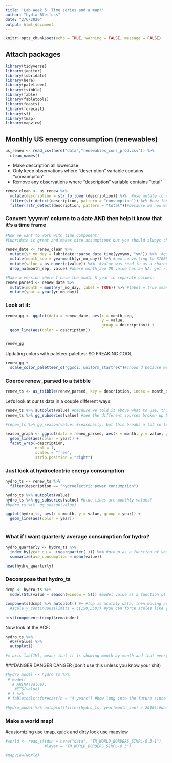 ```yaml
---
title: 'Lab Week 5: Time series and a map!'
author: "Lydia Bleifuss"
date: "2/6/2020"
output: html_document
---
```


```r
knitr::opts_chunk$set(echo = TRUE, warning = FALSE, message = FALSE)
```

## Attach packages

```r
library(tidyverse)
library(janitor)
library(lubridate)
library(here)
library(paletteer)
library(tsibble)
library(fable)
library(fabletools)
library(feasts)
library(forecast)
library(sf)
library(tmap)
library(mapview)
```

## Monthly US energy consumption (renewables)

```r
us_renew <- read_csv(here("data","renewables_cons_prod.csv")) %>% 
  clean_names()
```


- Make description all lowercase
- Only keep observations where "description" variable contains "consumpiton"
- Remove any observations where "description" variable contains "total" 

```r
renew_clean <- us_renew %>% 
  mutate(description = str_to_lower(description)) %>%  #use mutate to over-right
  filter(str_detect(description, pattern = "consumption")) %>% #now look for a pattern "consumption" and if isn't there get rid of that row (string detect is a true false logical function (if tru then it stays, if false then it is taken out))
  filter(!str_detect(description, pattern = "total"))#because we now want to exclude, or look for false use !
```


### Convert 'yyymm' column to a date AND then help it know that it's a time frame 
```r
#Now we want to work with time component!
#Lubridate is great and makes nice assumptions but you should always check (like month 13! It just didn't make dates for those because that's rediculous)

renew_date <- renew_clean %>% 
  mutate(yr_mo_day = lubridate::parse_date_time(yyyymm, "ym")) %>%  #give it the structure of the colum and formae
  mutate(month_sep = yearmonth(yr_mo_day)) %>% #now converting to SIBBLE format because FEAST AND FORMAT wants it with SIBBLE, month_sep is stored as a DATE and YEARMON which is great for time series stuff later
  mutate(value = as.numeric(value)) %>%  #value was read in as a character
  drop_na(month_sep, value) #where month_sep OR value has an NA, get rid of that row

#Make a version where I have the month & year in separate colums: 
renew_parsed <- renew_date %>% 
  mutate(month = month(yr_mo_day, label = TRUE)) %>% #label = true means that the new month is a class of ordered factor that has the month abbreviations
  mutate(year = year(yr_mo_day))
```

### Look at it: 

```r
renew_gg <- ggplot(data = renew_date, aes(x = month_sep, 
                                          y = value,
                                          group = description)) +
  geom_line(aes(color = description))


renew_gg
```


Updating colors with paleteer palettes: SO FREAKING COOL
```r
renew_gg + 
  scale_color_paletteer_d("ggsci::uniform_startrek")#chood d because we are choosing from DISCRETE functions
```

### Coerce renew_parsed to a tsibble

```r
renew_ts <- as_tsibble(renew_parsed, key = description, index = month_sep)#index is the sibble compatable time variable (in this case month_sep)
```

Let's look at our ts data in a couple different ways:
```r
renew_ts %>% autoplot(value) #because we told it above what to use, this does all the other work
renew_ts %>% gg_subseries(value) #see the different sources broken up by month across all years, graphing exploration super fast!

#renew_ts %>% gg_season(value) #seasonally, but this breaks a lot so let's make this another way:

season_graph <- ggplot(data = renew_parsed, aes(x = month, y = value, group = year)) +
  geom_line(aes(color = year)) +
  facet_wrap(~description,
             ncol = 1,
             scales = "free",
             strip.position = "right")
```


### Just look at hydroelectric energy consumption
```r
hydro_ts <- renew_ts %>% 
  filter(description == "hydroelectric power consumption")

hydro_ts %>% autoplot(value)
hydro_ts %>% gg_subseries(value) #blue lines are monthly values! 
#hydro_ts %>%  gg_season(value)

ggplot(hydro_ts, aes(x = month, y = value, group = year)) +
  geom_line(aes(color = year))
  
```


### What if I want quarterly average consumption for hydro? 
```r
hydro_quarterly <- hydro_ts %>% 
  index_by(year_qu = ~(yearquarter(.))) %>% #group as a function of yearquarter based on (.) the groups that exist 
  summarize(ave_consumption = mean(value))

head(hydro_quarterly)
```


### Decompose that hydro_ts
```r
dcmp <- hydro_ts %>% 
  model(STL(value ~ season(window = 5))) #model value as a function of season

components(dcmp) %>% autoplot() #+ #top is acutaly data, then moving average tren, then seasonal extracted, then fourth graph is anything is left over 
  #scale_y_continuous(limits = c(150,350)) #you can force scales like you would in gg plot (not always helpful)
```

```r
hist(components(dcmp)$remainder)
```

Now look at the ACF:
```r
hydro_ts %>% 
  ACF(value) %>% 
  autoplot()

#x axis lab[1M], means that it is showing month by month and that every 12 months are most coorelated 
```


###DANGER DANGER DANGER (don't use this unless you know your shit)
```r

#hydro_model <- hydro_ts %>% 
 # model(
   # ARIMA(value),
    #ETS(value)
 # ) %>% 
 # fabletools::forecast(h = "4 years") #how long into the future since your last point you want to forcast

#hydro_model %>% autoplot(filter(hydro_ts, year(month_sep) > 2010))#want to tack on existing data and can choose time range

```

### Make a world map!

#customizing use tmap, quick and dirty look use mapview

```r
#world <- read_sf(dsn = here("data", "TM_WORLD_BORDERS_SIMPL-0.3-1"),
                 #layer = "TM_WORLD_BORDERS_SIMPL-0.3")

#mapview(world)
```

